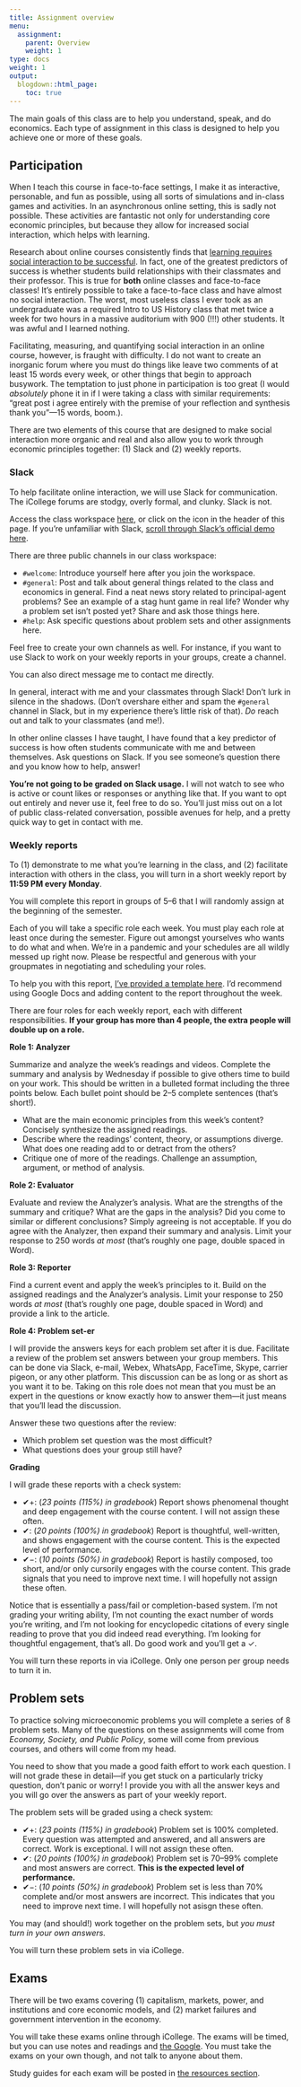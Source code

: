 ```yaml
---
title: Assignment overview
menu:
  assignment:
    parent: Overview
    weight: 1
type: docs
weight: 1
output:
  blogdown::html_page:
    toc: true
---
```



The main goals of this class are to help you understand, speak, and do economics. Each type of assignment in this class is designed to help you achieve one or more of these goals.


## Participation

When I teach this course in face-to-face settings, I make it as interactive, personable, and fun as possible, using all sorts of simulations and in-class games and activities. In an asynchronous online setting, this is sadly not possible. These activities are fantastic not only for understanding core economic principles, but because they allow for increased social interaction, which helps with learning.

Research about online courses consistently finds that [learning requires social interaction to be successful](https://www.tandfonline.com/doi/full/10.1080/15512169.2016.1155994). In fact, one of the greatest predictors of success is whether students build relationships with their classmates and their professor. This is true for **both** online classes and face-to-face classes! It's entirely possible to take a face-to-face class and have almost no social interaction. The worst, most useless class I ever took as an undergraduate was a required Intro to US History class that met twice a week for two hours in a massive auditorium with 900 (!!!) other students. It was awful and I learned nothing.

Facilitating, measuring, and quantifying social interaction in an online course, however, is fraught with difficulty. I do not want to create an inorganic forum where you must do things like leave two comments of at least 15 words every week, or other things that begin to approach busywork. The temptation to just phone in participation is too great (I would *absolutely* phone it in if I were taking a class with similar requirements: "great post i agree entirely with the premise of your reflection and synthesis thank you"—15 words, boom.).

There are two elements of this course that are designed to make social interaction more organic and real and also allow you to work through economic principles together: (1) Slack and (2) weekly reports.

### Slack

To help facilitate online interaction, we will use Slack for communication. The iCollege forums are stodgy, overly formal, and clunky. Slack is not. 

Access the class workspace [here](https://gsueconf2020.slack.com), or click on the [<i class="fab fa-slack"></i>](https://gsueconf2020.slack.com) icon in the header of this page. If you're unfamiliar with Slack, [scroll through Slack's official demo here](https://slackdemo.com/).

There are three public channels in our class workspace:

- `#welcome`: Introduce yourself here after you join the workspace.
- `#general`: Post and talk about general things related to the class and economics in general. Find a neat news story related to principal-agent problems? See an example of a stag hunt game in real life? Wonder why a problem set isn't posted yet? Share and ask those things here.
- `#help`: Ask specific questions about problem sets and other assignments here.

Feel free to create your own channels as well. For instance, if you want to use Slack to work on your weekly reports in your groups, create a channel. 

You can also direct message me to contact me directly.

In general, interact with me and your classmates through Slack! Don't lurk in silence in the shadows. (Don't overshare either and spam the `#general` channel in Slack, but in my experience there's little risk of that). *Do* reach out and talk to your classmates (and me!). 

In other online classes I have taught, I have found that a key predictor of success is how often students communicate with me and between themselves. Ask questions on Slack. If you see someone's question there and you know how to help, answer! 

**You're not going to be graded on Slack usage.** I will not watch to see who is active or count likes or responses or anything like that. If you want to opt out entirely and never use it, feel free to do so. You'll just miss out on a lot of public class-related conversation, possible avenues for help, and a pretty quick way to get in contact with me.


### Weekly reports

To (1) demonstrate to me what you're learning in the class, and (2) facilitate interaction with others in the class, you will turn in a short weekly report by **11:59 PM every Monday**.

You will complete this report in groups of 5–6 that I will randomly assign at the beginning of the semester. 

Each of you will take a specific role each week. You must play each role at least once during the semester. Figure out amongst yourselves who wants to do what and when. We're in a pandemic and your schedules are all wildly messed up right now. Please be respectful and generous with your groupmates in negotiating and scheduling your roles. 

To help you with this report, [I've provided a template here](/assignment/weekly-reports/). I'd recommend using Google Docs and adding content to the report throughout the week.

There are four roles for each weekly report, each with different responsibilities. **If your group has more than 4 people, the extra people will double up on a role.**

**Role 1: Analyzer**

Summarize and analyze the week's readings and videos. Complete the summary and analysis by Wednesday if possible to give others time to build on your work. This should be written in a bulleted format including the three points below. Each bullet point should be 2–5 complete sentences (that's short!).

- What are the main economic principles from this week's content? Concisely synthesize the assigned readings.
- Describe where the readings' content, theory, or assumptions diverge. What does one reading add to or detract from the others?
- Critique one of more of the readings. Challenge an assumption, argument, or method of analysis.

**Role 2: Evaluator**

Evaluate and review the Analyzer's analysis. What are the strengths of the summary and critique? What are the gaps in the analysis? Did you come to similar or different conclusions? Simply agreeing is not acceptable. If you do agree with the Analyzer, then expand their summary and analysis. Limit your response to 250 words *at most* (that's roughly one page, double spaced in Word).

**Role 3: Reporter**

Find a current event and apply the week's principles to it. Build on the assigned readings and the Analyzer's analysis. Limit your response to 250 words *at most* (that's roughly one page, double spaced in Word) and provide a link to the article.

**Role 4: Problem set-er**

I will provide the answers keys for each problem set after it is due. Facilitate a review of the problem set answers between your group members. This can be done via Slack, e-mail, Webex, WhatsApp, FaceTime, Skype, carrier pigeon, or any other platform. This discussion can be as long or as short as you want it to be. Taking on this role does not mean that you must be an expert in the questions or know exactly how to answer them—it just means that you'll lead the discussion.

Answer these two questions after the review:

- Which problem set question was the most difficult?
- What questions does your group still have?

**Grading**

I will grade these reports with a check system:

- ✔+: (*23 points (115%) in gradebook*) Report shows phenomenal thought and deep engagement with the course content. I will not assign these often.
- ✔: (*20 points (100%) in gradebook*) Report is thoughtful, well-written, and shows engagement with the course content. This is the expected level of performance.
- ✔−: (*10 points (50%) in gradebook*) Report is hastily composed, too short, and/or only cursorily engages with the course content. This grade signals that you need to improve next time. I will hopefully not assign these often.

Notice that is essentially a pass/fail or completion-based system. I'm not grading your writing ability, I'm not counting the exact number of words you're writing, and I'm not looking for encyclopedic citations of every single reading to prove that you did indeed read everything. I'm looking for thoughtful engagement, that's all. Do good work and you'll get a ✓.

You will turn these reports in via iCollege. Only one person per group needs to turn it in.


## Problem sets

To practice solving microeconomic problems you will complete a series of 8 problem sets. Many of the questions on these assignments will come from *Economy, Society, and Public Policy*, some will come from previous courses, and others will come from my head.

You need to show that you made a good faith effort to work each question. I will not grade these in detail—if you get stuck on a particularly tricky question, don't panic or worry! I provide you with all the answer keys and you will go over the answers as part of your weekly report.

The problem sets will be graded using a check system:

- ✔+: (*23 points (115%) in gradebook*)  Problem set is 100% completed. Every question was attempted and answered, and all answers are correct. Work is exceptional. I will not assign these often.
- ✔: (*20 points (100%) in gradebook*) Problem set is 70–99% complete and most answers are correct. **This is the expected level of performance.**
- ✔−: (*10 points (50%) in gradebook*) Problem set is less than 70% complete and/or most answers are incorrect. This indicates that you need to improve next time. I will hopefully not asisgn these often.

You may (and should!) work together on the problem sets, but *you must turn in your own answers.*

You will turn these problem sets in via iCollege. 


## Exams

There will be two exams covering (1) capitalism, markets, power, and institutions and core economic models, and (2) market failures and government intervention in the economy.

You will take these exams online through iCollege. The exams will be timed, but you can use notes and readings and [the Google](https://www.youtube.com/watch?v=AQ45fO1uiOQ). You must take the exams on your own though, and not talk to anyone about them.

Study guides for each exam will be posted in [the resources section](/resource/).
